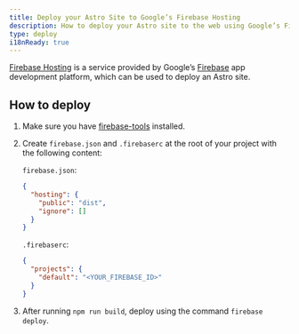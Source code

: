```yaml
---
title: Deploy your Astro Site to Google’s Firebase Hosting
description: How to deploy your Astro site to the web using Google’s Firebase Hosting.
type: deploy
i18nReady: true
---
```


[Firebase Hosting](https://firebase.google.com/products/hosting) is a service provided by Google’s [Firebase](https://firebase.google.com/) app development platform, which can be used to deploy an Astro site.

## How to deploy

1. Make sure you have [firebase-tools](https://www.npmjs.com/package/firebase-tools) installed.

2. Create `firebase.json` and `.firebaserc` at the root of your project with the following content:

   `firebase.json`:

   ```json
   {
     "hosting": {
       "public": "dist",
       "ignore": []
     }
   }
   ```

   `.firebaserc`:

   ```json
   {
     "projects": {
       "default": "<YOUR_FIREBASE_ID>"
     }
   }
   ```

3. After running `npm run build`, deploy using the command `firebase deploy`.
